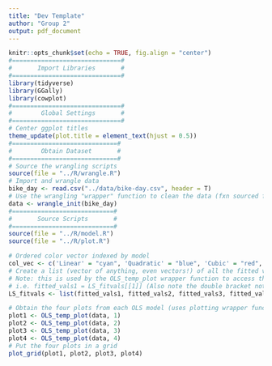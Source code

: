 ```yaml
---
title: "Dev Template"
author: "Group 2"
output: pdf_document
---
```


```r
knitr::opts_chunk$set(echo = TRUE, fig.align = "center")
#==============================#
#       Import Libraries       #
#==============================#
library(tidyverse)
library(GGally)
library(cowplot)
#==============================#
#        Global Settings       #
#==============================#
# Center ggplot titles
theme_update(plot.title = element_text(hjust = 0.5))
#=============================#
#        Obtain Dataset       #
#=============================#
# Source the wrangling scripts
source(file = "../R/wrangle.R")
# Import and wrangle data
bike_day <- read.csv("../data/bike-day.csv", header = T)
# Use the wrangling "wrapper" function to clean the data (fxn sourced from wrangle.R)
data <- wrangle_init(bike_day)
#============================#
#       Source Scripts       #
#============================#
source(file = "../R/model.R")
source(file = "../R/plot.R")
```

```r
# Ordered color vector indexed by model
col_vec <- c('Linear' = "cyan", 'Quadratic' = "blue", 'Cubic' = "red", 'Quartic' = 'black')
# Create a list (vector of anything, even vectors!) of all the fitted values indexed by model
# Note: this is used by the OLS_temp_plot wrapper function to access the appopriate vector of fitted values.
# i.e. fitted_vals1 = LS_fitvals[[1]] (Also note the double bracket notation for accessing lists as opposed to vectors)
LS_fitvals <- list(fitted_vals1, fitted_vals2, fitted_vals3, fitted_vals4) 
```

```r
# Obtain the four plots from each OLS model (uses plotting wrapper function found in plot.R)
plot1 <- OLS_temp_plot(data, 1)
plot2 <- OLS_temp_plot(data, 2)
plot3 <- OLS_temp_plot(data, 3)
plot4 <- OLS_temp_plot(data, 4)
# Put the four plots in a grid
plot_grid(plot1, plot2, plot3, plot4)
```

```r

```


